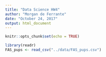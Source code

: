 ```yaml
---
title: "Data Science HW4"
author: "Morgan de Ferrante"
date: "October 24, 2017"
output: html_document
---
```


```r
knitr::opts_chunk$set(echo = TRUE)
```

```r
library(readr)
FAS_pups <- read_csv("../data/FAS_pups.csv")

```
